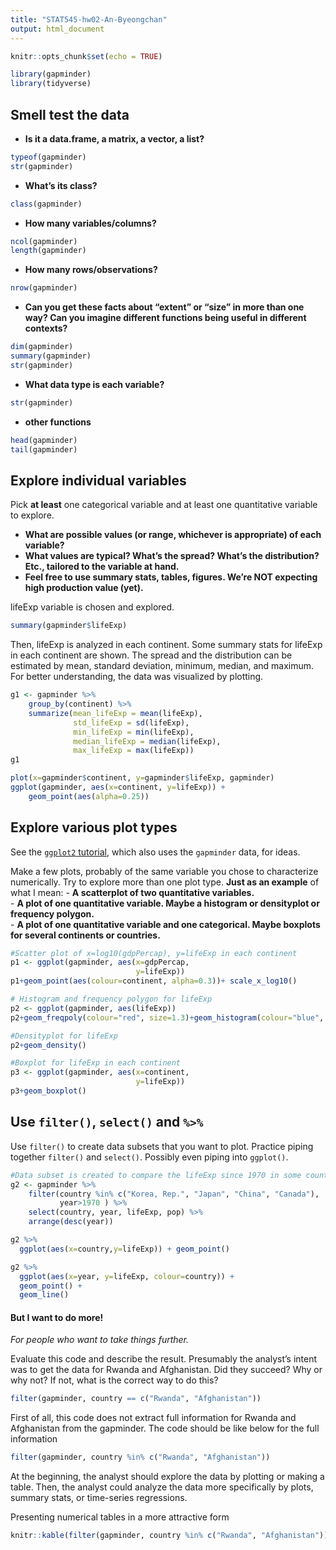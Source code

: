```yaml
---
title: "STAT545-hw02-An-Byeongchan"
output: html_document
---
```


```r
knitr::opts_chunk$set(echo = TRUE)
```

```r
library(gapminder)
library(tidyverse)
```

## Smell test the data
- **Is it a data.frame, a matrix, a vector, a list?**
```r
typeof(gapminder)
str(gapminder)
```

- **What’s its class?**
```r
class(gapminder)
```


- **How many variables/columns?**
```r
ncol(gapminder)
length(gapminder)
```

- **How many rows/observations?**
```r
nrow(gapminder)
```

- **Can you get these facts about “extent” or “size” in more than one way? Can you imagine different functions being useful in different contexts?**
```r
dim(gapminder)
summary(gapminder)
str(gapminder)
```

- **What data type is each variable?**
```r
str(gapminder)
```


- **other functions**
```r
head(gapminder)
tail(gapminder)
```


## Explore individual variables
Pick __at least__ one categorical variable and at least one quantitative variable to explore.

- **What are possible values (or range, whichever is appropriate) of each variable?**
- **What values are typical? What's the spread? What's the distribution? Etc., tailored to the variable at hand.**
- **Feel free to use summary stats, tables, figures. We're NOT expecting high production value (yet).**  
  
lifeExp variable is chosen and explored.
```r
summary(gapminder$lifeExp)
```
Then, lifeExp is analyzed in each continent. Some summary stats for lifeExp in each continent are shown. The spread and the distribution can be estimated by mean, standard deviation, minimum, median, and maximum. For better understanding, the data was visualized by plotting.
```r
g1 <- gapminder %>% 
    group_by(continent) %>% 
    summarize(mean_lifeExp = mean(lifeExp), 
              std_lifeExp = sd(lifeExp),
              min_lifeExp = min(lifeExp),
              median_lifeExp = median(lifeExp),
              max_lifeExp = max(lifeExp))
g1

plot(x=gapminder$continent, y=gapminder$lifeExp, gapminder)
ggplot(gapminder, aes(x=continent, y=lifeExp)) +
    geom_point(aes(alpha=0.25))

```


## Explore various plot types
See the [`ggplot2` tutorial](https://github.com/jennybc/ggplot2-tutorial), which also uses the `gapminder` data, for ideas.

Make a few plots, probably of the same variable you chose to characterize numerically. Try to explore more than one plot type. **Just as an example** of what I mean:
- **A scatterplot of two quantitative variables.**  
- **A plot of one quantitative variable. Maybe a histogram or densityplot or frequency polygon.**  
- **A plot of one quantitative variable and one categorical. Maybe boxplots for several continents or countries.**  

```r
#Scatter plot of x=log10(gdpPercap), y=lifeExp in each continent
p1 <- ggplot(gapminder, aes(x=gdpPercap,
                            y=lifeExp))
p1+geom_point(aes(colour=continent, alpha=0.3))+ scale_x_log10()

# Histogram and frequency polygon for lifeExp
p2 <- ggplot(gapminder, aes(lifeExp))
p2+geom_freqpoly(colour="red", size=1.3)+geom_histogram(colour="blue", alpha=0.3)

#Densityplot for lifeExp
p2+geom_density()

#Boxplot for lifeExp in each continent 
p3 <- ggplot(gapminder, aes(x=continent,
                            y=lifeExp))
p3+geom_boxplot()
```

## Use `filter()`, `select()` and `%>%`
Use `filter()` to create data subsets that you want to plot.
Practice piping together `filter()` and `select()`. Possibly even piping into `ggplot()`.

```r
#Data subset is created to compare the lifeExp since 1970 in some countries including Korea, Japan, China, and Canada.
g2 <- gapminder %>%
    filter(country %in% c("Korea, Rep.", "Japan", "China", "Canada"),
           year>1970 ) %>%
    select(country, year, lifeExp, pop) %>% 
    arrange(desc(year))

g2 %>% 
  ggplot(aes(x=country,y=lifeExp)) + geom_point()

g2 %>% 
  ggplot(aes(x=year, y=lifeExp, colour=country)) + 
  geom_point() +
  geom_line()
```



#### But I want to do more!

*For people who want to take things further.*

Evaluate this code and describe the result. Presumably the analyst's intent was to get the data for Rwanda and Afghanistan. Did they succeed? Why or why not? If not, what is the correct way to do this?

```r
filter(gapminder, country == c("Rwanda", "Afghanistan"))
```

First of all, this code does not extract full information for Rwanda and Afghanistan from the gapminder. The code should be like below for the full information
```r
filter(gapminder, country %in% c("Rwanda", "Afghanistan"))
```
At the beginning, the analyst should explore the data by plotting or making a table. Then, the analyst could analyze the data more specifically by plots, summary stats, or time-series regressions. 

Presenting numerical tables in a more attractive form
```r
knitr::kable(filter(gapminder, country %in% c("Rwanda", "Afghanistan")))
```


